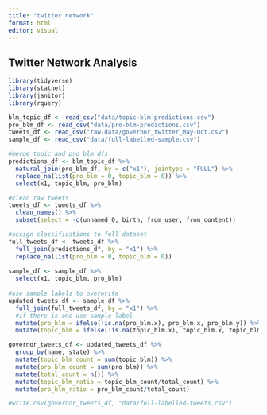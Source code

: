 ```yaml
---
title: "twitter network"
format: html
editor: visual
---
```


## Twitter Network Analysis

```r
library(tidyverse)
library(statnet)
library(janitor)
library(rquery)

blm_topic_df <- read_csv("data/topic-blm-predictions.csv")
pro_blm_df <- read_csv("data/pro-blm-predictions.csv")
tweets_df <- read_csv("raw-data/governor_twitter_May-Oct.csv")
sample_df <- read_csv("data/full-labelled-sample.csv") 
```

```r
#merge topic and pro blm dfs
predictions_df <- blm_topic_df %>% 
  natural_join(pro_blm_df, by = c("x1"), jointype = "FULL") %>% 
  replace_na(list(pro_blm = 0, topic_blm = 0)) %>% 
  select(x1, topic_blm, pro_blm)

#clean raw tweets
tweets_df <- tweets_df %>% 
  clean_names() %>% 
  subset(select = -c(unnamed_0, birth, from_user, from_content))

#assign classifications to full dataset
full_tweets_df <- tweets_df %>% 
  full_join(predictions_df, by = "x1") %>% 
  replace_na(list(pro_blm = 0, topic_blm = 0))
  
sample_df <- sample_df %>% 
  select(x1, topic_blm, pro_blm)
  
#use sample labels to overwrite
updated_tweets_df <- sample_df %>% 
  full_join(full_tweets_df, by = "x1") %>% 
  #if there is one use sample label
  mutate(pro_blm = ifelse(!is.na(pro_blm.x), pro_blm.x, pro_blm.y)) %>% 
  mutate(topic_blm = ifelse(!is.na(topic_blm.x), topic_blm.x, topic_blm.y))

governor_tweets_df <- updated_tweets_df %>% 
  group_by(name, state) %>% 
  mutate(topic_blm_count = sum(topic_blm)) %>% 
  mutate(pro_blm_count = sum(pro_blm)) %>% 
  mutate(total_count = n()) %>% 
  mutate(topic_blm_ratio = topic_blm_count/total_count) %>% 
  mutate(pro_blm_ratio = pro_blm_count/total_count)

#write.csv(governor_tweets_df, "data/full-labelled-tweets.csv")
```
